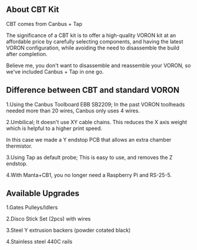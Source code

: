 ## About CBT Kit

CBT comes from Canbus + Tap

The significance of a CBT kit is to offer a high-quality VORON kit at an affordable price by carefully selecting components, and having the latest VORON configuration, while avoiding the need to disassemble the build after completion.

Believe me, you don't want to disassemble and reassemble your VORON, so we've included Canbus + Tap in one go.



## Difference between CBT and standard VORON

1.Using the Canbus Toolboard EBB SB2209; In the past VORON toolheads needed more than 20 wires, Canbus only uses 4 wires.

2.Umbilical; It doesn't use XY cable chains. This reduces the X axis weight which is helpful to a higher print speed.

  In this case we made a Y endstop PCB that allows an extra chamber thermistor.

3.Using Tap as default probe; This is easy to use, and removes the Z endstop.

4.With Manta+CB1, you no longer need a Raspberry Pi and RS-25-5.



## Available Upgrades

1.Gates Pulleys/Idlers

2.Disco Stick Set (2pcs) with wires

3.Steel Y extrusion backers (powder cotated black)

4.Stainless steel 440C rails


